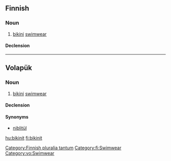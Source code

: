 ==Finnish==

===Noun===
{{fi-noun}} {{p}}

# [[bikini]] [[swimwear]]

[[Category:Finnish pluralia tantum]]

====Declension====
{{fi-decl-paperi|bikin|ä|nosg=1}}

[[Category:fi:Swimwear]]

----

==Volapük==

===Noun===
{{vo-noun|-}}

# [[bikini]] [[swimwear]]

====Declension====
{{vo-decl-noun-np}}

====Synonyms====
* [[niblitül]]

[[Category:vo:Swimwear]]

[[hu:bikinit]]
[[fi:bikinit]]